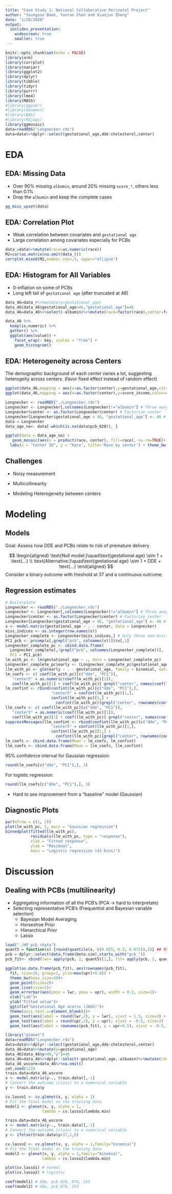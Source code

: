 ```yaml
---
title: "Case Study 1: National Collaborative Perinatal Project"
author: "Youngsoo Baek, Yunran Chen and Xiaojun Zheng"
date: "1/20/2020"
output: 
  ioslides_presentation:
    widescreen: true
    smaller: true
---
```


<style>
slides > slide {
  overflow-x: auto !important;
  overflow-y: auto !important;
}
</style>


```r
knitr::opts_chunk$set(echo = FALSE)
library(arm)
library(corrplot)
library(naniar)
library(ggplot2)
library(dplyr)
library(tibble)
library(tidyr)
library(purrr)
library(lme4)
library(MASS)
#library(ggpubr)
#library(monomvn)
#library(BAS)
#library(R2jags)
library(ggmosaic)
data=readRDS("Longnecker.rds")
data=data%>%dplyr::select(gestational_age,dde:cholesterol,center)
```

# EDA

## EDA: Missing Data

- Over 90% missing `albumin`, around 20% missing `score_*`, others less than 0.1%
- Drop the `albumin` and keep the complete cases

```r
gg_miss_upset(data)
```

## EDA: Correlation Plot

- Weak correlation between covariates and `gestational age`
- Large correlation among covariates especially for PCBs

```r
data_=data%>%mutate(race=as.numeric(race))
M2=cor(as.matrix(na.omit(data_)))
corrplot.mixed(M2,number.cex=.5, upper="ellipse")
```

## EDA: Histogram for All Variables

- 0-inflation on some of PCBs
- Long left tail of `gestational age` (after truncated at 46)

```r
data_46=data_#%>%mutate(y=gestational_age)
data_46[data_46$gestational_age>46,"gestational_age"]=46
data_46=data_46%>%select(-albumin)%>%mutate(race=factor(race),center=factor(center))

data_46 %>%
  keep(is.numeric) %>% 
  gather() %>% 
  ggplot(aes(value)) +
    facet_wrap(~ key, scales = "free") +
    geom_histogram()
```

## EDA: Heterogeneity across Centers

The demographic background of each center varies a lot, suggesting heterogeity across centers.
(favor fixed effect instead of random effect)

```r
ggplot(data_46,mapping = aes(x=as.factor(center),y=gestational_age,color=race))+geom_boxplot()+theme_bw()
ggplot(data_46,mapping = aes(x=as.factor(center),y=score_income,color=race))+geom_boxplot()+theme_bw()
```

```r
Longnecker <- readRDS("./Longnecker.rds")
Longnecker <- Longnecker[,colnames(Longnecker)!="albumin"] # Throw away albumin
Longnecker$center <- as.factor(Longnecker$center) # Factorize center
Longnecker[Longnecker$gestational_age > 46, "gestational_age"] <- 46 # Truncate at age == 46
data = Longnecker
data_age_na<- data[-which(is.na(data$pcb_028)), ]

ggplot(data = data_age_na) +
   geom_mosaic(aes(x = product(race, center), fill=race), na.rm=TRUE)+
  labs(x = "Center ID", y = "Race", title='Race by center') + theme_bw()
```

## Challenges

  * Noisy measurement
  
  * Multicollinearity
  
  * Modeling Heterogeneity between centers

# Modeling

## Models

Goal: Assess how DDE and PCBs relate to risk of premature delivery

$$
\begin{aligned}
\text{Null model:}\quad\text{gestational age} \sim 1 + \text{...} \\
\text{Alternative:}\quad\text{gestational age} \sim 1 + DDE + \text{...}
\end{aligned}
$$
Consider a binary outcome with theshold at 37 and a continuous outcome. 

## Regression estimates

```r
# Boilerplate
Longnecker <- readRDS("./Longnecker.rds")
Longnecker <- Longnecker[,colnames(Longnecker)!="albumin"] # Throw away albumin
Longnecker$center <- as.factor(Longnecker$center) # Factorize center
Longnecker[Longnecker$gestational_age > 46, "gestational_age"] <- 46 # Truncate at age == 46
x <- model.matrix(gestational_age ~ . - center, data = Longnecker)
miss_indices <- as.integer(row.names(x))
Longnecker_complete <- Longnecker[miss_indices,] # Only those non-missing obs.
PC1_pcb <- prcomp(x[,grepl("pcb", colnames(x))])$x[,1]
Longnecker_complete_pc <- cbind.data.frame(
  Longnecker_complete[,!grepl("pcb", colnames(Longnecker_complete))],
  PC1 = PC1_pcb)
lm_with_pc <- lm(gestational_age ~ ., data = Longnecker_complete_pc)
Longnecker_complete_pc$early <- (Longnecker_complete_pc$gestational_age < 37)
llm_with_pc <- glm(early ~ . - gestational_age, family = binomial, data = Longnecker_complete_pc)
lm_coefs <- c( coef(lm_with_pc)[c("dde", "PC1")],
   "center5" = as.numeric(coef(lm_with_pc)[1]),
   coef(lm_with_pc)[1] + coef(lm_with_pc)[ grepl("center", names(coef(lm_with_pc))) ] )
lm_confint <- rbind(confint(lm_with_pc)[c("dde", "PC1"),],
                    "center5" = confint(lm_with_pc)[1,],
                    confint(lm_with_pc)[1,] + 
                      confint(lm_with_pc)[grepl("center", rownames(confint(lm_with_pc))),] )
llm_coefs <- c( coef(llm_with_pc)[c("dde", "PC1")],
   "center5" = as.numeric(coef(llm_with_pc)[1]),
   coef(llm_with_pc)[1] + coef(llm_with_pc)[ grepl("center", names(coef(llm_with_pc))) ] )
suppressMessages(llm_confint <- rbind(confint(llm_with_pc)[c("dde", "PC1"),],
                    "center5" = confint(llm_with_pc)[1,],
                    confint(llm_with_pc)[1,] + 
                      confint(llm_with_pc)[grepl("center", rownames(confint(llm_with_pc))),] ) )
lm_coefs <- cbind.data.frame(Mean = lm_coefs, lm_confint)
llm_coefs <- cbind.data.frame(Mean = llm_coefs, llm_confint)
```

95\% confidence interval for Gaussian regression:
```r
round(lm_coefs[c("dde", "PC1"),], 3)
```

For logistic regression:
```r
round(llm_coefs[c("dde", "PC1"),], 3)
```

  * Hard to see improvement from a "baseline" model (Gaussian)

## Diagnostic Plots

```r
par(mfrow = c(1, 2))
plot(lm_with_pc, 1, main = "Gaussian regression")
binnedplot(fitted(llm_with_pc),
           residuals(llm_with_pc, type = "response"),
           xlab = "Fitted response",
           ylab = "Residual",
           main = "Logistic regression (43 bins)")
```





# Discussion

## Dealing with PCBs (multilinearity)

- Aggregating information of all the PCB's (PCA -> hard to interpretate)
- Selecting representative PCB's (Frequentist and Bayesian variable selection)
  - Bayesian Model Averaging
  - Horseshoe Prior
  - Hierarchical Prior
  - Lasso
  
```r
load("./HP_pcb.rdata")
quant5 = function(x) {round(quantile(x, c(0.025, 0.5, 0.975)),2)} ## 95% CI
pcb = dplyr::select(data.frame(beta.sim),starts_with("pcb_"))
pcb_fit<- cbind(lwr= apply(pcb, 2, quant5)[1,], fit= apply(pcb, 2, quant5)[2,], upr=apply(pcb, 2, quant5)[3,])

ggplot(as.data.frame(pcb_fit), aes(rownames(pcb_fit), 
  fit, size=10, group=1, ylim=max(upr)+0.8)) +
  theme_bw(base_size=10)+ 
  geom_point(size=2)+
  geom_line(size=1)+
  geom_errorbar(aes(ymin = lwr, ymax = upr), width = 0.2, size=1)+
  xlab("Lab")+
  ylab("Fitted value")+
  ggtitle("Gestational Age acorss (JAGS)")+
  theme(axis.text.x=element_blank())+
  geom_text(aes(label = round(lwr,2), y = lwr), vjust = 1.5, size=3) +
  geom_text(aes(label = round(upr,2), y = upr), vjust = -0.5, size=3) +
  geom_text(aes(label = rownames(pcb_fit), y = upr+0.5), vjust = -0.5, size=3, col="blue")
```


```r
library("glmnet")
data=readRDS("Longnecker.rds")
data=data%>%dplyr::select(gestational_age,dde:cholesterol,center)
data_46=data%>%mutate(y=gestational_age)
data_46[data_46$y>46,"y"]=46
data_46=data_46%>%dplyr::select(-gestational_age,-albumin)%>%mutate(race=factor(race),center=factor(center))
data_46_wscore=data_46%>%na.omit()
set.seed(123)
train.data=data_46_wscore
x <- model.matrix(y~., train.data)[,-1]
# Convert the outcome (class) to a numerical variable
y <- train.data$y

cv.lasso1 <- cv.glmnet(x, y, alpha = 1)
# Fit the final model on the training data
model1 <- glmnet(x, y, alpha = 1,
                lambda = cv.lasso1$lambda.min)

train.data=data_46_wscore
x <- model.matrix(y~., train.data)[,-1]
# Convert the outcome (class) to a numerical variable
y <- ifelse(train.data$y<37,1,0)

cv.lasso2 <- cv.glmnet(x, y, alpha = 1,family="binomial")
# Fit the final model on the training data
model2 <- glmnet(x, y, alpha = 1,family="binomial",
                lambda = cv.lasso2$lambda.min)

plot(cv.lasso1) # normal
plot(cv.lasso2) # logistic
```

```r

coef(model1) # dde, pcb_028, 074, 153
coef(model2) # dde, pcb_074, 153
```

